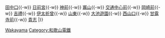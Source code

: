 {{鐵道路線
| 模板名稱 = 貴志川線
| 名稱 = [[和歌山電鐵]] [[貴志川線]]
| 代表色  = crimson
| 背景顏色 = #FFFFFF
| 車站列表 =  [[和歌山站|和歌山]]{{-w}} [[田中口站|田中口]]{{-w}} [[日前宮站|日前宮]]{{-w}} [[神前站 (和歌山縣)|神前]]{{-w}} [[竈山站|竈山]]{{-w}} [[交通中心前站|交通中心前]]{{-w}} [[岡崎前站|岡崎前]]{{-w}} [[吉禮站|吉禮]]{{-w}} [[伊太祈曾站|伊太祈曾]]{{-w}} [[山東站|山東]]{{-w}} [[大池遊園站|大池遊園]]{{-w}} [[西山口站|西山口]]{{-w}} [[甘露寺前站|甘露寺前]]{{-w}} [[貴志站|貴志]]
|}}<noinclude>
[[Category:日本鐵路路線模板|Wakayama]]
[[Category:和歌山電鐵]]

</noinclude>